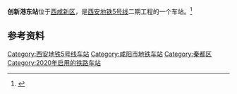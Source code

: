 {{Station Infobox
| name = 创新港东站
| eng_name = CHUANGXINGANGDONG
| image= 西安地铁5号线创新港东站.jpg
| borough = [[西咸新区|西咸新区]]（[[咸阳市|咸阳市]][[秦都区|秦都区]]）
| address  = 思源环南路
| coordinates = {{coord|34.25935|108.66211|display=inline,title}}
| line         = {{rint|xi'an|5}}
| Open         = 
}}

'''创新港东站'''位于[[西咸新区|西咸新区]]，是[[西安地铁|西安地铁]][[西安地铁5号线|5号线]]二期工程的一个车站。<ref name=Line5-2>{{cite web|url=http://news.hsw.cn/system/2020/0306/1163139.shtml|date=2020-03-06|title=西安地铁5号线二期工程车站及停车场站名公告|access-date=2021-04-10|archive-date=2021-04-10|archive-url=https://web.archive.org/web/20210410113453/http://news.hsw.cn/system/2020/0306/1163139.shtml}}</ref>

== 参考资料 ==
{{reflist|2}}

{{Transp-stub}}
{{西安地铁5号线}}
[[Category:西安地铁5号线车站|Category:西安地铁5号线车站]]
[[Category:咸阳市地铁车站|Category:咸阳市地铁车站]]
[[Category:秦都区|Category:秦都区]]
[[Category:2020年启用的铁路车站|Category:2020年启用的铁路车站]]